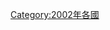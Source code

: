 {{Year by category
|m=2
|c=0
|d=0
|y=2
|cat=各国灾难
|sortkey=*
|parent=各年各国灾难
|subcat=2002年灾难
}}
[[Category:2002年各國|Category:2002年各國]]